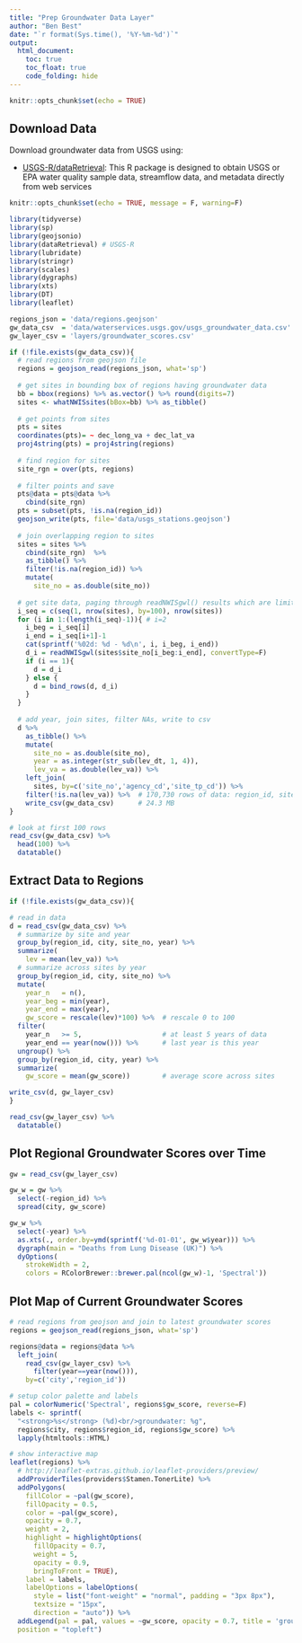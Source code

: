 ```yaml
---
title: "Prep Groundwater Data Layer"
author: "Ben Best"
date: "`r format(Sys.time(), '%Y-%m-%d')`"
output:
  html_document:
    toc: true
    toc_float: true
    code_folding: hide
---
```


```r
knitr::opts_chunk$set(echo = TRUE)
```

## Download Data

Download groundwater data from USGS using:

- [USGS-R/dataRetrieval](https://github.com/USGS-R/dataRetrieval): This R package is designed to obtain USGS or EPA water quality sample data, streamflow data, and metadata directly from web services

```r
knitr::opts_chunk$set(echo = TRUE, message = F, warning=F)
```

```r
library(tidyverse)
library(sp)
library(geojsonio)
library(dataRetrieval) # USGS-R
library(lubridate) 
library(stringr) 
library(scales)
library(dygraphs)
library(xts)
library(DT)
library(leaflet)

regions_json = 'data/regions.geojson'
gw_data_csv  = 'data/waterservices.usgs.gov/usgs_groundwater_data.csv'
gw_layer_csv = 'layers/groundwater_scores.csv'

if (!file.exists(gw_data_csv)){
  # read regions from geojson file
  regions = geojson_read(regions_json, what='sp')
  
  # get sites in bounding box of regions having groundwater data
  bb = bbox(regions) %>% as.vector() %>% round(digits=7)
  sites <- whatNWISsites(bBox=bb) %>% as_tibble()
  
  # get points from sites
  pts = sites
  coordinates(pts)= ~ dec_long_va + dec_lat_va
  proj4string(pts) = proj4string(regions) 
  
  # find region for sites
  site_rgn = over(pts, regions)
  
  # filter points and save
  pts@data = pts@data %>%
    cbind(site_rgn)
  pts = subset(pts, !is.na(region_id))
  geojson_write(pts, file='data/usgs_stations.geojson')
  
  # join overlapping region to sites
  sites = sites %>%
    cbind(site_rgn)  %>% 
    as_tibble() %>%
    filter(!is.na(region_id)) %>%
    mutate(
      site_no = as.double(site_no))
  
  # get site data, paging through readNWISgwl() results which are limited by 2K characters in URL
  i_seq = c(seq(1, nrow(sites), by=100), nrow(sites))
  for (i in 1:(length(i_seq)-1)){ # i=2
    i_beg = i_seq[i]
    i_end = i_seq[i+1]-1
    cat(sprintf('%02d: %d - %d\n', i, i_beg, i_end))
    d_i = readNWISgwl(sites$site_no[i_beg:i_end], convertType=F)
    if (i == 1){
      d = d_i
    } else {
      d = bind_rows(d, d_i)
    }
  }
  
  # add year, join sites, filter NAs, write to csv
  d %>% 
    as_tibble() %>%
    mutate(
      site_no = as.double(site_no),
      year = as.integer(str_sub(lev_dt, 1, 4)),
      lev_va = as.double(lev_va)) %>%
    left_join(
      sites, by=c('site_no','agency_cd','site_tp_cd')) %>%
    filter(!is.na(lev_va)) %>%  # 170,730 rows of data: region_id, site_no, year, lev_dt, lev_va
    write_csv(gw_data_csv)      # 24.3 MB
}

# look at first 100 rows
read_csv(gw_data_csv) %>%
  head(100) %>%
  datatable()
```


## Extract Data to Regions

```r

if (!file.exists(gw_data_csv)){

# read in data
d = read_csv(gw_data_csv) %>%
  # summarize by site and year
  group_by(region_id, city, site_no, year) %>%
  summarize(
    lev = mean(lev_va)) %>%
  # summarize across sites by year
  group_by(region_id, city, site_no) %>%
  mutate(
    year_n   = n(),
    year_beg = min(year),
    year_end = max(year),
    gw_score = rescale(lev)*100) %>%  # rescale 0 to 100
  filter(
    year_n   >= 5,                    # at least 5 years of data
    year_end == year(now())) %>%      # last year is this year
  ungroup() %>%
  group_by(region_id, city, year) %>%
  summarize(
    gw_score = mean(gw_score))        # average score across sites

write_csv(d, gw_layer_csv)
}

read_csv(gw_layer_csv) %>%
  datatable()
```

## Plot Regional Groundwater Scores over Time

```r
gw = read_csv(gw_layer_csv)

gw_w = gw %>%
  select(-region_id) %>%
  spread(city, gw_score)

gw_w %>%
  select(-year) %>%
  as.xts(., order.by=ymd(sprintf('%d-01-01', gw_w$year))) %>%
  dygraph(main = "Deaths from Lung Disease (UK)") %>%
  dyOptions(
    strokeWidth = 2,
    colors = RColorBrewer::brewer.pal(ncol(gw_w)-1, 'Spectral'))
```

## Plot Map of Current Groundwater Scores

```r
# read regions from geojson and join to latest groundwater scores
regions = geojson_read(regions_json, what='sp')

regions@data = regions@data %>%
  left_join(
    read_csv(gw_layer_csv) %>%
      filter(year==year(now())), 
    by=c('city','region_id'))

# setup color palette and labels
pal = colorNumeric('Spectral', regions$gw_score, reverse=F)
labels <- sprintf(
  "<strong>%s</strong> (%d)<br/>groundwater: %g",
  regions$city, regions$region_id, regions$gw_score) %>% 
  lapply(htmltools::HTML)

# show interactive map
leaflet(regions) %>%
  # http://leaflet-extras.github.io/leaflet-providers/preview/
  addProviderTiles(providers$Stamen.TonerLite) %>% 
  addPolygons(
    fillColor = ~pal(gw_score),
    fillOpacity = 0.5,
    color = ~pal(gw_score),
    opacity = 0.7,
    weight = 2,
    highlight = highlightOptions(
      fillOpacity = 0.7,
      weight = 5,
      opacity = 0.9,
      bringToFront = TRUE),
    label = labels,
    labelOptions = labelOptions(
      style = list("font-weight" = "normal", padding = "3px 8px"),
      textsize = "15px",
      direction = "auto")) %>% 
  addLegend(pal = pal, values = ~gw_score, opacity = 0.7, title = 'groundwater score',
  position = "topleft")
```
